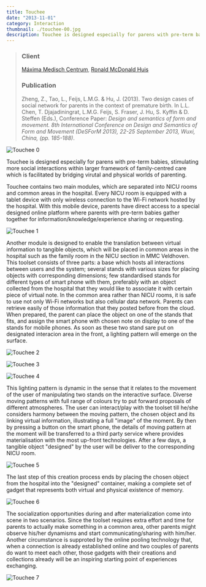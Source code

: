 ```yaml
---
title: Touchee
date: "2013-11-01"
category: Interaction
thumbnail: ./touchee-00.jpg
description: Touchee is designed especially for parens with pre-term babies, stimulating more social interactions within larger framework of family-centred care which is facilitated by bridging virutal and physical worlds of parenting.
---
```


> ### Client
>[Máxima Medisch Centrum](https://www.mmc.nl/), [Ronald McDonald Huis](https://www.kinderfonds.nl/huis-zuidoost-brabant/)
> ### Publication
> Zheng, Z., Tao, L., Feijs, L.M.G. & Hu, J. (2013). Two design cases of social network for parents in the context of premature birth. In L.L. Chen, T. Djajadiningrat, L.M.G. Feijs, S. Fraser, J. Hu, S. Kyffin & D. Steffen (Eds.), Conference Paper: *Design and semantics of form and movement. 8th International Conference on Design and Semantics of Form and Movement (DeSForM 2013), 22-25 September 2013, Wuxi, China, (pp. 185-188)*.

<EmbedImage width="wide">

![Touchee 0](./touchee-00.jpg)

</EmbedImage>

Touchee is designed especially for parens with pre-term babies, stimulating more social interactions within larger framework of family-centred care which is facilitated by bridging virutal and physical worlds of parenting.

Touchee contains two main modules, which are separated into NICU rooms and common areas in the hospital. Every NICU room is equipped with a tablet device with only wireless connection to the Wi-Fi network hosted by the hospital. With this mobile device, parents have direct access to a special designed online platform where parents with pre-term babies gather together for information/knowledge/experience sharing or requesting.

<EmbedImage width="wide">

![Touchee 1](./touchee-01.jpg)

</EmbedImage>

Another module is designed to enable the translation between virtual information to tangible objects, which will be placed in common areas in the hospital such as the family room in the NICU section in MMC Veldhoven. This toolset consists of three parts: a base which hosts all interactions between users and the system; several stands with various sizes for placing objects with corresponding dimensions; few standardised stands for different types of smart phone with them, preferably with an object collected from the hospital that they would like to associate it with certain piece of virtual note. In the common area rather than NICU rooms, it is safe to use not only Wi-Fi networks but also cellular data network. Parents can retrieve easily of those information that they posted before from the cloud. When prepared, the parent can place the object on one of the stands that fits, and assign the smart phone with chosen note on display to one of the stands for mobile phones. As soon as these two stand sare put on designated interacion area in the front, a lighting pattern will emerge on the surface.

<EmbedImage width="wide">

![Touchee 2](./touchee-02.jpg)

</EmbedImage>

<EmbedImage width="wide">

![Touchee 3](./touchee-03.jpg)

</EmbedImage>

<EmbedImage width="wide">

![Touchee 4](./touchee-04.jpg)

</EmbedImage>

This lighting pattern is dynamic in the sense that it relates to the movement of the user of manipulating two stands on the interactive surface. Diverse moving patterns with full range of colours try to put forward proposals of different atmospheres. The user can interact/play with the toolset till he/she considers harmony between the moving pattern, the chosen object and its linking virtual information, illustrating a full "image" of the moment. By then by pressing a button on the smart phone, the details of moving pattern at the moment will be transferred to a third party service where provides materialisation with the most up-front technologies. After a few days, a tangible object "designed" by the user will be deliver to the corresponding NICU room.

<EmbedImage width="wide">

![Touchee 5](./touchee-05.jpg)

</EmbedImage>

The last step of this creation process ends by placing the chosen object from the hospital into the "designed" container, making a complete set of gadget that represents both virtual and physical existence of memory.

<EmbedImage width="wide">

![Touchee 6](./touchee-06.jpg)

</EmbedImage>

The socialization opportunities during and after materialization come into scene in two scenarios. Since the toolset requires extra effort and time for parents to actually make something in a common area, other parents might observe his/her dynamisms and start communicating/sharing with him/her. Another circumstance is supproted by the online pooling technology that, when a connection is already established online and two couples of parents do want to meet each other, those gadgets with their creations and collections already will be an inspiring starting point of experiences exchanging.

<EmbedImage width="wide">

![Touchee 7](./touchee-07.jpg)

</EmbedImage>